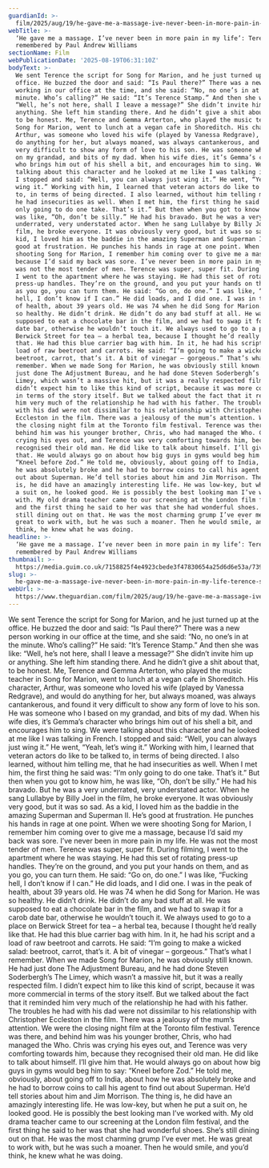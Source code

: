 ```yaml
---
guardianId: >-
  film/2025/aug/19/he-gave-me-a-massage-ive-never-been-in-more-pain-in-my-life-terence-stamp-remembered-by-paul-andrew-williams
webTitle: >-
  ‘He gave me a massage. I’ve never been in more pain in my life’: Terence Stamp
  remembered by Paul Andrew Williams
sectionName: Film
webPublicationDate: '2025-08-19T06:31:10Z'
bodyText: >-
  We sent Terence the script for Song for Marion, and he just turned up at the
  office. He buzzed the door and said: “Is Paul there?” There was a new person
  working in our office at the time, and she said: “No, no one’s in at the
  minute. Who’s calling?” He said: “It’s Terence Stamp.” And then she was like:
  “Well, he’s not here, shall I leave a message?” She didn’t invite him up or
  anything. She left him standing there. And he didn’t give a shit about that,
  to be honest. Me, Terence and Gemma Arterton, who played the music teacher in
  Song for Marion, went to lunch at a vegan cafe in Shoreditch. His character,
  Arthur, was someone who loved his wife (played by Vanessa Redgrave), and would
  do anything for her, but always moaned, was always cantankerous, and found it
  very difficult to show any form of love to his son. He was someone who I based
  on my grandad, and bits of my dad. When his wife dies, it’s Gemma’s character
  who brings him out of his shell a bit, and encourages him to sing. We were
  talking about this character and he looked at me like I was talking in French.
  I stopped and said: “Well, you can always just wing it.” He went, “Yeah, let’s
  wing it.” Working with him, I learned that veteran actors do like to be talked
  to, in terms of being directed. I also learned, without him telling me, that
  he had insecurities as well. When I met him, the first thing he said was: “I’m
  only going to do one take. That’s it.” But then when you got to know him, he
  was like, “Oh, don’t be silly.” He had his bravado. But he was a very
  underrated, very understated actor. When he sang Lullabye by Billy Joel in the
  film, he broke everyone. It was obviously very good, but it was so sad. As a
  kid, I loved him as the baddie in the amazing Superman and Superman II. He’s
  good at frustration. He punches his hands in rage at one point. When we were
  shooting Song for Marion, I remember him coming over to give me a massage,
  because I’d said my back was sore. I’ve never been in more pain in my life. He
  was not the most tender of men. Terence was super, super fit. During filming,
  I went to the apartment where he was staying. He had this set of rotating
  press-up handles. They’re on the ground, and you put your hands on them, and
  as you go, you can turn them. He said: “Go on, do one.” I was like, “Fucking
  hell, I don’t know if I can.” He did loads, and I did one. I was in the peak
  of health, about 39 years old. He was 74 when he did Song for Marion. He was
  so healthy. He didn’t drink. He didn’t do any bad stuff at all. He was
  supposed to eat a chocolate bar in the film, and we had to swap it for a carob
  date bar, otherwise he wouldn’t touch it. We always used to go to a place on
  Berwick Street for tea – a herbal tea, because I thought he’d really like
  that. He had this blue carrier bag with him. In it, he had his script and a
  load of raw beetroot and carrots. He said: “I’m going to make a wicked salad:
  beetroot, carrot, that’s it. A bit of vinegar – gorgeous.” That’s what I
  remember. When we made Song for Marion, he was obviously still known. He had
  just done The Adjustment Bureau, and he had done Steven Soderbergh’s The
  Limey, which wasn’t a massive hit, but it was a really respected film. I
  didn’t expect him to like this kind of script, because it was more commercial
  in terms of the story itself. But we talked about the fact that it reminded
  him very much of the relationship he had with his father. The troubles he had
  with his dad were not dissimilar to his relationship with Christopher
  Eccleston in the film. There was a jealousy of the mum’s attention. We were
  the closing night film at the Toronto film festival. Terence was there, and
  behind him was his younger brother, Chris, who had managed the Who. Chris was
  crying his eyes out, and Terence was very comforting towards him, because they
  recognised their old man. He did like to talk about himself. I’ll give him
  that. He would always go on about how big guys in gyms would beg him to say:
  “Kneel before Zod.” He told me, obviously, about going off to India, about how
  he was absolutely broke and he had to borrow coins to call his agent to find
  out about Superman. He’d tell stories about him and Jim Morrison. The thing
  is, he did have an amazingly interesting life. He was low-key, but when he put
  a suit on, he looked good. He is possibly the best looking man I’ve worked
  with. My old drama teacher came to our screening at the London film festival,
  and the first thing he said to her was that she had wonderful shoes. She’s
  still dining out on that. He was the most charming grump I’ve ever met. He was
  great to work with, but he was such a moaner. Then he would smile, and you’d
  think, he knew what he was doing.
headline: >-
  ‘He gave me a massage. I’ve never been in more pain in my life’: Terence Stamp
  remembered by Paul Andrew Williams
thumbnail: >-
  https://media.guim.co.uk/7158825f4e4923cbede3f47830654a25d6d6e53a/739_0_2765_2211/500.jpg
slug: >-
  he-gave-me-a-massage-ive-never-been-in-more-pain-in-my-life-terence-stamp-remembered-by-paul-andrew-williams
webUrl: >-
  https://www.theguardian.com/film/2025/aug/19/he-gave-me-a-massage-ive-never-been-in-more-pain-in-my-life-terence-stamp-remembered-by-paul-andrew-williams
---
```

We sent Terence the script for Song for Marion, and he just turned up at the office. He buzzed the door and said: “Is Paul there?” There was a new person working in our office at the time, and she said: “No, no one’s in at the minute. Who’s calling?” He said: “It’s Terence Stamp.” And then she was like: “Well, he’s not here, shall I leave a message?” She didn’t invite him up or anything. She left him standing there. And he didn’t give a shit about that, to be honest. Me, Terence and Gemma Arterton, who played the music teacher in Song for Marion, went to lunch at a vegan cafe in Shoreditch. His character, Arthur, was someone who loved his wife (played by Vanessa Redgrave), and would do anything for her, but always moaned, was always cantankerous, and found it very difficult to show any form of love to his son. He was someone who I based on my grandad, and bits of my dad. When his wife dies, it’s Gemma’s character who brings him out of his shell a bit, and encourages him to sing. We were talking about this character and he looked at me like I was talking in French. I stopped and said: “Well, you can always just wing it.” He went, “Yeah, let’s wing it.” Working with him, I learned that veteran actors do like to be talked to, in terms of being directed. I also learned, without him telling me, that he had insecurities as well. When I met him, the first thing he said was: “I’m only going to do one take. That’s it.” But then when you got to know him, he was like, “Oh, don’t be silly.” He had his bravado. But he was a very underrated, very understated actor. When he sang Lullabye by Billy Joel in the film, he broke everyone. It was obviously very good, but it was so sad. As a kid, I loved him as the baddie in the amazing Superman and Superman II. He’s good at frustration. He punches his hands in rage at one point. When we were shooting Song for Marion, I remember him coming over to give me a massage, because I’d said my back was sore. I’ve never been in more pain in my life. He was not the most tender of men. Terence was super, super fit. During filming, I went to the apartment where he was staying. He had this set of rotating press-up handles. They’re on the ground, and you put your hands on them, and as you go, you can turn them. He said: “Go on, do one.” I was like, “Fucking hell, I don’t know if I can.” He did loads, and I did one. I was in the peak of health, about 39 years old. He was 74 when he did Song for Marion. He was so healthy. He didn’t drink. He didn’t do any bad stuff at all. He was supposed to eat a chocolate bar in the film, and we had to swap it for a carob date bar, otherwise he wouldn’t touch it. We always used to go to a place on Berwick Street for tea – a herbal tea, because I thought he’d really like that. He had this blue carrier bag with him. In it, he had his script and a load of raw beetroot and carrots. He said: “I’m going to make a wicked salad: beetroot, carrot, that’s it. A bit of vinegar – gorgeous.” That’s what I remember. When we made Song for Marion, he was obviously still known. He had just done The Adjustment Bureau, and he had done Steven Soderbergh’s The Limey, which wasn’t a massive hit, but it was a really respected film. I didn’t expect him to like this kind of script, because it was more commercial in terms of the story itself. But we talked about the fact that it reminded him very much of the relationship he had with his father. The troubles he had with his dad were not dissimilar to his relationship with Christopher Eccleston in the film. There was a jealousy of the mum’s attention. We were the closing night film at the Toronto film festival. Terence was there, and behind him was his younger brother, Chris, who had managed the Who. Chris was crying his eyes out, and Terence was very comforting towards him, because they recognised their old man. He did like to talk about himself. I’ll give him that. He would always go on about how big guys in gyms would beg him to say: “Kneel before Zod.” He told me, obviously, about going off to India, about how he was absolutely broke and he had to borrow coins to call his agent to find out about Superman. He’d tell stories about him and Jim Morrison. The thing is, he did have an amazingly interesting life. He was low-key, but when he put a suit on, he looked good. He is possibly the best looking man I’ve worked with. My old drama teacher came to our screening at the London film festival, and the first thing he said to her was that she had wonderful shoes. She’s still dining out on that. He was the most charming grump I’ve ever met. He was great to work with, but he was such a moaner. Then he would smile, and you’d think, he knew what he was doing.

